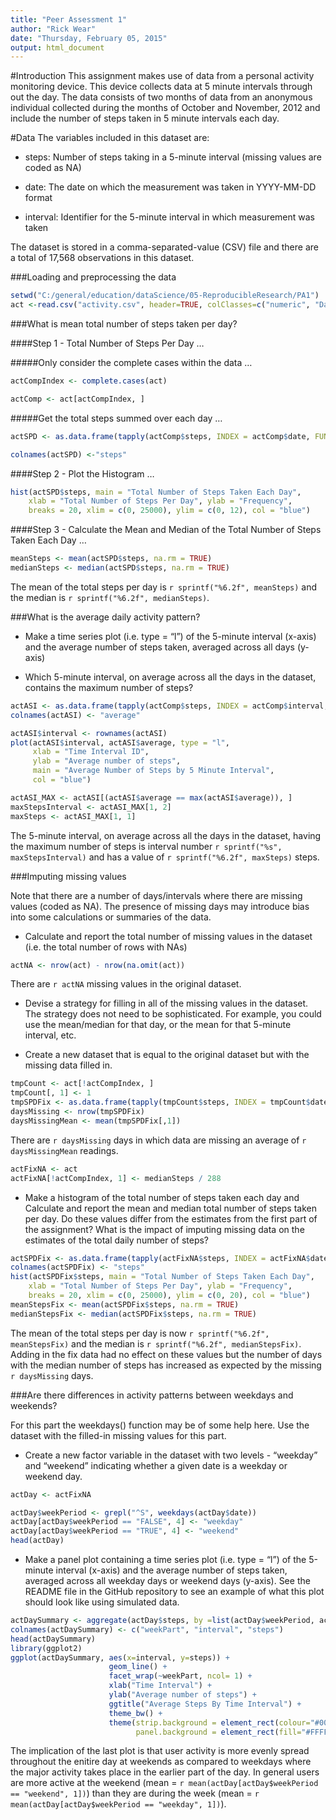```yaml
---
title: "Peer Assessment 1"
author: "Rick Wear"
date: "Thursday, February 05, 2015"
output: html_document
---
```

#Introduction
This assignment makes use of data from a personal activity monitoring device. This device collects data at 5 minute intervals through out the day. The data consists of two months of data from an anonymous individual collected during the months of October and November, 2012 and include the number of steps taken in 5 minute intervals each day.

#Data
The variables included in this dataset are:

- steps: Number of steps taking in a 5-minute interval (missing values are coded as NA)

- date: The date on which the measurement was taken in YYYY-MM-DD format

- interval: Identifier for the 5-minute interval in which measurement was taken

The dataset is stored in a comma-separated-value (CSV) file and there are a total of 17,568 observations in this dataset.

###Loading and preprocessing the data
```r
setwd("C:/general/education/dataScience/05-ReproducibleResearch/PA1")
act <-read.csv("activity.csv", header=TRUE, colClasses=c("numeric", "Date","numeric"))
```

###What is mean total number of steps taken per day?

####Step 1 - Total Number of Steps Per Day ...  

#####Only consider the complete cases within the data ...  
  
```r
actCompIndex <- complete.cases(act)

actComp <- act[actCompIndex, ]
````

#####Get the total steps summed over each day ...  

```r
actSPD <- as.data.frame(tapply(actComp$steps, INDEX = actComp$date, FUN = "sum", na.rm = TRUE))

colnames(actSPD) <-"steps"
```

####Step 2 - Plot the Histogram ...
```r
hist(actSPD$steps, main = "Total Number of Steps Taken Each Day", 
    xlab = "Total Number of Steps Per Day", ylab = "Frequency", 
    breaks = 20, xlim = c(0, 25000), ylim = c(0, 12), col = "blue")
```

####Step 3 - Calculate the Mean and Median of the Total Number of Steps Taken Each Day ...  

```r
meanSteps <- mean(actSPD$steps, na.rm = TRUE)
medianSteps <- median(actSPD$steps, na.rm = TRUE)
```
The mean of the total steps per day is `r sprintf("%6.2f", meanSteps)` and the median is `r sprintf("%6.2f", medianSteps)`.

###What is the average daily activity pattern?

- Make a time series plot (i.e. type = "l") of the 5-minute interval (x-axis) and the average number of steps taken, averaged across all days (y-axis)

- Which 5-minute interval, on average across all the days in the dataset, contains the maximum number of steps?

```r
actASI <- as.data.frame(tapply(actComp$steps, INDEX = actComp$interval, FUN = "mean", na.rm = TRUE))
colnames(actASI) <- "average"
```

```r
actASI$interval <- rownames(actASI)
plot(actASI$interval, actASI$average, type = "l",
     xlab = "Time Interval ID",
     ylab = "Average number of steps",
     main = "Average Number of Steps by 5 Minute Interval", 
     col = "blue")

actASI_MAX <- actASI[(actASI$average == max(actASI$average)), ]
maxStepsInterval <- actASI_MAX[1, 2]
maxSteps <- actASI_MAX[1, 1]
```
The 5-minute interval, on average across all the days in the dataset, having the maximum number of steps is interval number `r sprintf("%s", maxStepsInterval)` and has a value of `r sprintf("%6.2f", maxSteps)` steps.

###Imputing missing values

Note that there are a number of days/intervals where there are missing values (coded as NA). The presence of missing days may introduce bias into some calculations or summaries of the data.

- Calculate and report the total number of missing values in the dataset (i.e. the total number of rows with NAs)

```r
actNA <- nrow(act) - nrow(na.omit(act))
```
There are `r actNA` missing values in the original dataset.

- Devise a strategy for filling in all of the missing values in the dataset. The strategy does not need to be sophisticated. For example, you could use the mean/median for that day, or the mean for that 5-minute interval, etc.

- Create a new dataset that is equal to the original dataset but with the missing data filled in.

```r
tmpCount <- act[!actCompIndex, ]
tmpCount[, 1] <- 1
tmpSPDFix <- as.data.frame(tapply(tmpCount$steps, INDEX = tmpCount$date, FUN = "sum", na.rm = TRUE))
daysMissing <- nrow(tmpSPDFix)
daysMissingMean <- mean(tmpSPDFix[,1])
```
There are `r daysMissing` days in which data are missing an average of `r daysMissingMean` readings.

```r
actFixNA <- act
actFixNA[!actCompIndex, 1] <- medianSteps / 288
```

- Make a histogram of the total number of steps taken each day and Calculate and report the mean and median total number of steps taken per day. Do these values differ from the estimates from the first part of the assignment? What is the impact of imputing missing data on the estimates of the total daily number of steps?

```r
actSPDFix <- as.data.frame(tapply(actFixNA$steps, INDEX = actFixNA$date, FUN = "sum", na.rm = TRUE))
colnames(actSPDFix) <- "steps"
hist(actSPDFix$steps, main = "Total Number of Steps Taken Each Day", 
    xlab = "Total Number of Steps Per Day", ylab = "Frequency", 
    breaks = 20, xlim = c(0, 25000), ylim = c(0, 20), col = "blue")
meanStepsFix <- mean(actSPDFix$steps, na.rm = TRUE)
medianStepsFix <- median(actSPDFix$steps, na.rm = TRUE)
```
The mean of the total steps per day is now `r sprintf("%6.2f", meanStepsFix)` and the median is `r sprintf("%6.2f", medianStepsFix)`. Adding in the fix data had no effect on these values but the number of days with the median number of steps has increased as expected by the missing `r daysMissing` days.

###Are there differences in activity patterns between weekdays and weekends?

For this part the weekdays() function may be of some help here. Use the dataset with the filled-in missing values for this part.

- Create a new factor variable in the dataset with two levels - "weekday" and "weekend" indicating whether a given date is a weekday or weekend day.

```r
actDay <- actFixNA

actDay$weekPeriod <- grepl("^S", weekdays(actDay$date)) 
actDay[actDay$weekPeriod == "FALSE", 4] <- "weekday"
actDay[actDay$weekPeriod == "TRUE", 4] <- "weekend"
head(actDay)
```

- Make a panel plot containing a time series plot (i.e. type = "l") of the 5-minute interval (x-axis) and the average number of steps taken, averaged across all weekday days or weekend days (y-axis). See the README file in the GitHub repository to see an example of what this plot should look like using simulated data.

```r
actDaySummary <- aggregate(actDay$steps, by =list(actDay$weekPeriod, actDay$interval), FUN = mean, na.rm = TRUE)
colnames(actDaySummary) <- c("weekPart", "interval", "steps")
head(actDaySummary)
library(ggplot2)
ggplot(actDaySummary, aes(x=interval, y=steps)) + 
                      geom_line() + 
                      facet_wrap(~weekPart, ncol= 1) + 
                      xlab("Time Interval") +
                      ylab("Average number of steps") +
                      ggtitle("Average Steps By Time Interval") +
                      theme_bw() +
                      theme(strip.background = element_rect(colour="#000000", fill="#FFD699"),
                            panel.background = element_rect(fill="#FFFFFF"))
```

The implication of the last plot is that user activity is more evenly spread throughout the enitire day at weekends as compared to weekdays where the major activity takes place in the earlier part of the day. In general users are more active at the weekend (mean = `r mean(actDay[actDay$weekPeriod == "weekend", 1])`) than they are during the week (mean = `r mean(actDay[actDay$weekPeriod == "weekday", 1])`).